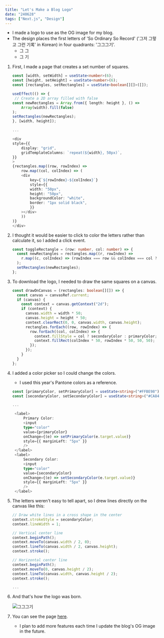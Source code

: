 ```yaml
---
title: "Let's Make a Blog Logo"
date: "240628"
tags: ["Next.js", "Design"]
---
```


- I made a logo to use as the OG image for my blog.
- The design places the first letters of 'So Ordinary So Record' ('그저 그렇고 그런 기록' in Korean) in four quadrants: '그그그기'.
  - 그 그
  - 그 기

1. First, I made a page that creates a set number of squares.

   ```typescript
   const [width, setWidth] = useState<number>(6);
   const [height, setHeight] = useState<number>(6);
   const [rectangles, setRectangles] = useState<boolean[][]>([]);

   useEffect(() => {
    // Create a 2D array filled with false
   const newRectangles = Array.from({ length: height }, () =>
       Array(width).fill(false)
   );
   setRectangles(newRectangles);
   }, [width, height]);

   ...

   <div
   style={{
       display: "grid",
       gridTemplateColumns: `repeat(${width}, 50px)`,
   }}
   >
   {rectangles.map((row, rowIndex) =>
       row.map((col, colIndex) => (
       <div
           key={`${rowIndex}-${colIndex}`}
           style={{
           width: "50px",
           height: "50px",
           backgroundColor: "white",
           border: "1px solid black",
           }}
       ></div>
       ))
   )}
   </div>
   ```

2. I thought it would be easier to click to color the letters rather than calculate it, so I added a click event.

   ```typescript
   const toggleRectangle = (row: number, col: number) => {
     const newRectangles = rectangles.map((r, rowIndex) =>
       r.map((c, colIndex) => (rowIndex === row && colIndex === col ? !c : c))
     );
     setRectangles(newRectangles);
   };
   ```

3. To download the logo, I needed to draw the same squares on a canvas.

   ```typescript
   const drawOnCanvas = (rectangles: boolean[][]) => {
     const canvas = canvasRef.current;
     if (canvas) {
       const context = canvas.getContext("2d");
       if (context) {
         canvas.width = width * 50;
         canvas.height = height * 50;
         context.clearRect(0, 0, canvas.width, canvas.height);
         rectangles.forEach((row, rowIndex) => {
           row.forEach((col, colIndex) => {
             context.fillStyle = col ? secondaryColor : primaryColor;
             context.fillRect(colIndex * 50, rowIndex * 50, 50, 50);
           });
         });
       }
     }
   };
   ```

4. I added a color picker so I could change the colors.

   - I used this year's Pantone colors as a reference.

   ```typescript
   const [primaryColor, setPrimaryColor] = useState<string>("#FFBE98");
   const [secondaryColor, setSecondaryColor] = useState<string>("#CA848A");

   ...

    <label>
        Primary Color:
        <input
        type="color"
        value={primaryColor}
        onChange={(e) => setPrimaryColor(e.target.value)}
        style={{ marginLeft: "5px" }}
        />
    </label>
    <label>
        Secondary Color:
        <input
        type="color"
        value={secondaryColor}
        onChange={(e) => setSecondaryColor(e.target.value)}
        style={{ marginLeft: "5px" }}
        />
    </label>
   ```

5. The letters weren't easy to tell apart, so I drew lines directly on the canvas like this:

   ```typescript
   // Draw white lines in a cross shape in the center
   context.strokeStyle = secondaryColor;
   context.lineWidth = 1;

   // Vertical center line
   context.beginPath();
   context.moveTo(canvas.width / 2, 0);
   context.lineTo(canvas.width / 2, canvas.height);
   context.stroke();

   // Horizontal center line
   context.beginPath();
   context.moveTo(0, canvas.height / 2);
   context.lineTo(canvas.width, canvas.height / 2);
   context.stroke();

   ...
   ```

6. And that's how the logo was born.

   ![그그그기](https://rxolve.github.io/og-image.png)

7. You can see the page [here](https://rxolve.github.io/dot-logo-maker).
   - I plan to add more features each time I update the blog's OG image in the future.

